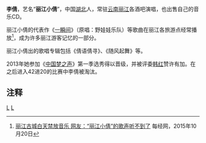 '''李倩'''，艺名“'''丽江小倩'''”，中国[[湖北|湖北]]人，常驻[[云南|云南]][[丽江|丽江]]各酒吧演唱，也出售自己的音乐CD。

丽江小倩的代表作《[[一瞬间|一瞬间]]》（原唱：野娃娃乐队）等歌曲在丽江各旅游点经常播放<ref>[http://www.nbd.com.cn/articles/2015-10-20/954842.html 丽江古城白天禁放音乐 网友：“丽江小倩”的歌声听不到了] {{Wayback|url=http://www.nbd.com.cn/articles/2015-10-20/954842.html |date=20151126044547 }} 每经网，2015年10月20日</ref>，成为许多丽江游客记忆的一部分。

丽江小倩出的歌唱专辑包括《倩语倩寻》、《随风起舞》等。

2013年她参加《[[中国梦之声_(第一季)|中国梦之声]]》第一季选秀得以晋级，并被评委[[韩红|韩红]]赞许有加。在之后进入42进20的比赛中李倩被淘汰。

== 注释 ==
<references/>

[[Category:中国女歌手|L]]
[[Category:湖北人|L]]